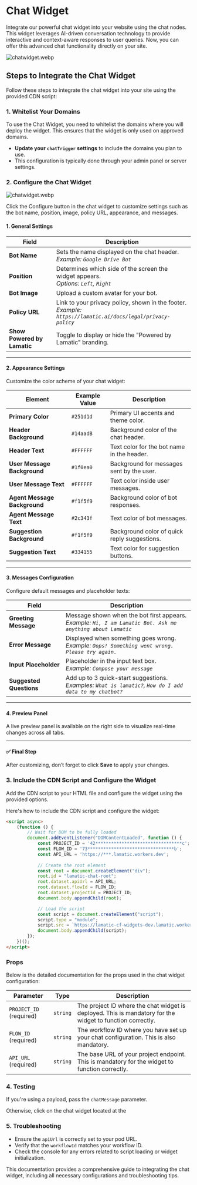 # Chat Widget

Integrate our powerful chat widget into your website using the chat nodes. This widget leverages AI-driven conversation technology to provide interactive and context-aware responses to user queries. Now, you can offer this advanced chat functionality directly on your site.

![chatwidget.webp](./img/chatwidgetuse.webp)

## Steps to Integrate the Chat Widget

Follow these steps to integrate the chat widget into your site using the provided CDN script:

### 1. Whitelist Your Domains

To use the Chat Widget, you need to whitelist the domains where you will deploy the widget. This ensures that the widget is only used on approved domains.

- **Update your `chatTrigger` settings** to include the domains you plan to use.
- This configuration is typically done through your admin panel or server settings.

### 2. Configure the Chat Widget
![chatwidget.webp](./img/chatwidget.webp)

Click the Configure button in the chat widget to customize settings such as the bot name, position, image, policy URL, appearance, and messages.

#### 1. General Settings

| Field                | Description |
|---------------------|-------------|
| **Bot Name**         | Sets the name displayed on the chat header. <br/> _Example: `Google Drive Bot`_ |
| **Position**         | Determines which side of the screen the widget appears. <br/> _Options: `Left`, `Right`_ |
| **Bot Image**        | Upload a custom avatar for your bot. |
| **Policy URL**       | Link to your privacy policy, shown in the footer. <br/> _Example: `https://lamatic.ai/docs/legal/privacy-policy`_ |
| **Show Powered by Lamatic** | Toggle to display or hide the "Powered by Lamatic" branding. |

---

#### 2. Appearance Settings

Customize the color scheme of your chat widget:

| Element                  | Example Value | Description |
|--------------------------|---------------|-------------|
| **Primary Color**         | `#251d1d`      | Primary UI accents and theme color. |
| **Header Background**     | `#14aadB`      | Background color of the chat header. |
| **Header Text**           | `#FFFFFF`      | Text color for the bot name in the header. |
| **User Message Background** | `#1f0ea0`   | Background for messages sent by the user. |
| **User Message Text**     | `#FFFFFF`      | Text color inside user messages. |
| **Agent Message Background** | `#f1f5f9`  | Background color of bot responses. |
| **Agent Message Text**    | `#2c343f`      | Text color of bot messages. |
| **Suggestion Background** | `#f1f5f9`      | Background color of quick reply suggestions. |
| **Suggestion Text**       | `#334155`      | Text color for suggestion buttons. |

---

#### 3. Messages Configuration

Configure default messages and placeholder texts:

| Field                | Description |
|---------------------|-------------|
| **Greeting Message** | Message shown when the bot first appears. <br/> _Example: `Hi, I am Lamatic Bot. Ask me anything about Lamatic`_ |
| **Error Message**    | Displayed when something goes wrong. <br/> _Example: `Oops! Something went wrong. Please try again.`_ |
| **Input Placeholder**| Placeholder in the input text box. <br/> _Example: `Compose your message`_ |
| **Suggested Questions** | Add up to 3 quick-start suggestions. <br/> _Examples: `What is lamatic?`, `How do I add data to my chatbot?`_ |

---

#### 4. Preview Panel

A live preview panel is available on the right side to visualize real-time changes across all tabs.

---

#### ✅ Final Step

After customizing, don’t forget to click **Save** to apply your changes.


### 3. Include the CDN Script and Configure the Widget

Add the CDN script to your HTML file and configure the widget using the provided options.

Here's how to include the CDN script and configure the widget:

```html
<script async>
    (function () {
        // Wait for DOM to be fully loaded
        document.addEventListener("DOMContentLoaded", function () {
            const PROJECT_ID = '42*********************************c';
            const FLOW_ID = '73*********************************b';
            const API_URL = 'https://***.lamatic.workers.dev';
            
            // Create the root element
            const root = document.createElement("div");
            root.id = "lamatic-chat-root";
            root.dataset.apiUrl = API_URL;
            root.dataset.flowId = FLOW_ID;
            root.dataset.projectId = PROJECT_ID;
            document.body.appendChild(root);

            // Load the script
            const script = document.createElement("script");
            script.type = "module";
            script.src = `https://lamatic-cf-widgets-dev.lamatic.workers.dev/chat-v2?projectId=${PROJECT_ID}`;
            document.body.appendChild(script);
        });
    })();
</script>
```

### Props

Below is the detailed documentation for the props used in the chat widget configuration:

| Parameter              | Type     | Description                                                                                                                                                        |
|------------------------|----------|--------------------------------------------------------------------------------------------------------------------------------------------------------------------|
| `PROJECT_ID` (required) | `string` | The project ID where the chat widget is deployed. This is mandatory for the widget to function correctly.                                                          |
| `FLOW_ID` (required)| `string` | The workflow ID where you have set up your chat configuration. This is also mandatory.                                                                            |
| `API_URL` (required)    | `string` | The base URL of your project endpoint. This is mandatory for the widget to function correctly.                                                                    |

### 4. Testing

If you're using a payload, pass the `chatMessage` parameter.

Otherwise, click on the chat widget located at the

### 5. Troubleshooting

- Ensure the `apiUrl` is correctly set to your pod URL.
- Verify that the `workflowId` matches your workflow ID.
- Check the console for any errors related to script loading or widget initialization.

This documentation provides a comprehensive guide to integrating the chat widget, including all necessary configurations and troubleshooting tips.
